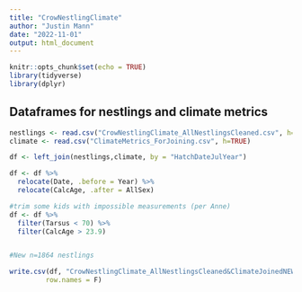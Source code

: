 ```yaml
---
title: "CrowNestlingClimate"
author: "Justin Mann"
date: "2022-11-01"
output: html_document
---
```


```r
knitr::opts_chunk$set(echo = TRUE)
library(tidyverse)
library(dplyr)
```

## Dataframes for nestlings and climate metrics

```r
nestlings <- read.csv("CrowNestlingClimate_AllNestlingsCleaned.csv", h=TRUE)# 1868
climate <- read.csv("ClimateMetrics_ForJoining.csv", h=TRUE)
```

```r
df <- left_join(nestlings,climate, by = "HatchDateJulYear")

df <- df %>% 
  relocate(Date, .before = Year) %>% 
  relocate(CalcAge, .after = AllSex)

#trim some kids with impossible measurements (per Anne)
df <- df %>% 
  filter(Tarsus < 70) %>% 
  filter(CalcAge > 23.9)


#New n=1864 nestlings

write.csv(df, "CrowNestlingClimate_AllNestlingsCleaned&ClimateJoinedNEW.csv",
         row.names = F)
```
